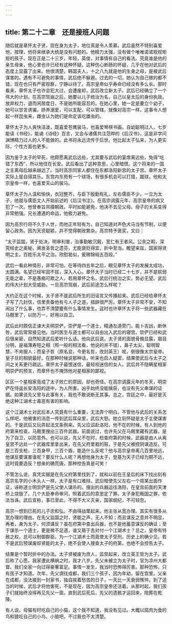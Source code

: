```yaml
---
---
---
```

title: 第二十二章　还是接班人问题
---




随后就是章怀太子贤，现在身为太子，地位真是令人羡慕。武后虽然不特别喜爱他，按理，他将来继承大统是没有问题的。他精力太强，没有做个唯唯诺诺规规矩矩的孩子。现在正是二十三岁，年轻，英俊，对事情有自己的看法。究竟谁是他的亲生母亲，他心里也许已经有这种怀疑。这种伤心断肠的怀疑，几乎在他对武后的态度上显露了出来。他很清楚，韩国夫人，十之八九就是他的生身之母，是被武后谋害的。遇有不可避免的事情，武后绝不躲避。过去的一切，她认为自己做的都不错，现在也只有严密观察，宁静以待了。高宗皇帝似乎寿命已经没有多么长。那时看来，章怀太子也许会犯大过，会遭废却，武后改立新太子。武后已经确立了一个伟大的计划，在高宗驾崩之后，她要以儿子统治为名，自己以皇太后的身份执政。放弃权力，退而闲居度日，不是她所能容忍的。在她心里，她一定是要立个幼子，她可以甘言诱骗，娇养溺爱，可以支配，可以管辖，就像对高宗一样。这事令人想起一样昆虫来，雌虫认为她们是命定该吃雄虫的。

章怀太子为人爽快活泼，既喜爱苍鹰骏马，也喜爱琴棋书画。自幼聪明过人，七岁能读《书经》，能诵《诗经》百言，又会与诸儒共注范晔的《后汉书》，这是非学问渊博精力过人的人不能做的。此书将永远流传于后世。他比起太子弘来，为人更实际，个性方面也更多。

因为鉴于太子的早死，他颇愿离武后远些，尤其要与武后的宴席离远些，免得“吃错了东西”，所以他住在长安。武后看出了这种意思，心里暗恨。这个将来的一国之主离母后越来越远了。当时高宗同家人都住在东都洛阳新宫的太子宫。章怀太子实际上是自得其乐。东宫内东苑有一个球场，有很多机会可以打猎，蹴球。他和太宗皇帝一样，也喜爱天山的骏马。

章怀太子为人温和愉快，衣冠整齐，与臣下殷勤有礼，左右儒臣不少。一立为太子，他就与儒臣文人开始前述的《后汉书注》。在高宗调露元年，高宗皇帝的病又犯了一次。他曾奉旨共摄朝政。平时如能避免，他决不去见父母。母子的关系变得非常勉强。兄长遭遇的命运，他极力避免。

因为高宗行将不久于人世，而他正年轻有为，自己知道对声色犬马当有节制，以便留心政务。因为天资聪颖，并不觉得朝政繁杂。高宗特予褒奖，文曰：

“太子监国，贤于处决，明审利害，治事勤敏沉毅，宽仁有王者风。公余之暇，深究经史之奥秘，阐发圣哲之遗芬，尤能褒贬得宜，折中至当。瞻望来兹，国家得贤明之主，百姓乐太平之治。欣慰曷似，爰赐锦缎五百段。”

武后一看此种情形，非常可怕，在等待四五年之后，眼见章怀太子的发展太成功，太圆满。名望已经牢固不拔，深入人心。章怀太子当时已经二十七岁，并不是软弱无能之辈，不是愚痴可欺之人，若用章怀之名，武后行统治之实，势必无望。武后的伟大计划大受威胁。一旦高宗驾崩，武后前途怎么样呢？

大约正在这个时候，太子贤不是武后所生的旧谣言又传播起来。武后已经给章怀太子写了几封信，信里责备他有亏人子之道，措辞很严厉。章怀太子非常不安，不知闹出了什么事，也弄不清楚要有什么事情发生。这时也许章怀太子将一些武器藏在马厩里了，以防万一，好用以自卫。

武后此时颇信正谏大夫明崇俨。崇俨是一个道士，精通左道旁门，能卜吉凶，断休咎，武后常常接见他。当时医生与道士都可以自由出入武后的寝宫。崇俨已经和武后很亲密，自然知道武后爱听什么话。他向武后说，太子贤的面貌骨骼显露，眉目分明，是福薄寿短之相（照一般的相法看，他说的并不错），鼻子太尖，聪明智慧，不肯服人；而皇子哲（原名显，今更名哲，改封英王）呢，倒很像太宗皇帝。皇子旦的相貌最好。在那种时候说那种话，听来也启人疑窦，结果使武后与太子之间之关系更行疏远。章怀太子最恨迷信，最轻视迷信的女人。武后并不隐瞒星相家明崇俨的预言，而章怀也不掩饰他对星相家的鄙视。

区区一个星相家竟成了太子败亡的原因，却也奇怪。在高宗调露元年的冬天，明崇俨在侍返长安洛阳的途中，为人所害。凶手始终没能擒获，也没有先父串谋的证据。如果说先父曾与此事有关，我也不敢说断无其事。总之，宫廷之中，最好是灭绝这种江湖术士毒恶有害的影响。

这个江湖术士对武后本人究竟有什么重要，无法弄个明白。不管他与武后的关系怎么样吧，他被害的消息一传到武后耳朵里，武后大怒。她立刻怀疑是太子主使谋害的。于是武后又玩弄起法文条例来。先父应诏赴洛阳，他不在的时候，有人到他的府第来检查。马厩里搜出三百件武器。前面说过，也许先父在马厩里藏有武器，是为了自卫，以防意外。也可以说，先父不在时，检查府第的时候，武器是由人从离皇宫不远处一个武器库里拿出来，在先父府里栽的赃，于是先父被控阴谋造反。可是三百支枪，三百身甲，三百个盾，能造什么反呢？他与高宗皇帝离几百里地远，他谋反要谋害谁呢？要反什么人呢？再想他身为太子，登基为天子已经为期不远，这时竟要造反？想来的确荒唐。那种控告真是可笑！

不管怎么说，真凭实据是在先父府第里找到了，就和以前在王皇后的床下找出刻有高宗名字的小木头人一样。太子是有口难辩。武后暗使先父左右一个周某出面作证，诬称道士明崇俨是先父使人谋杀的。搜出的兵器运往洛阳，在皇宫前面的天津桥上烧毁了。几个大臣奉命审问，照着武后的意思定了罪。太子身犯叛国之罪，依法当诛。武后宣称，事已至此，不得不大义灭亲，国家纲纪，不可轻忽。

高宗一想到已死的儿子忠和弘，不由得战栗起来。他主张从宽办理。其实有很多从宽办理的理由。在先父监国之时，贤能之声，无人不知；而且谋反之意并不明显，再者，身为太子，何须谋反？虽在府第中查出兵器，也不是他蓄意谋反的确证；至于谋杀一个道士，更是微不足道，谁又屑于去对付一个江湖术士？总之，皇帝有特赦之权，总可以制御群臣。为一个江湖术士而竟使太子受刑，历史上的确少见。若不是武后预谋废却贤能的太子，绝不会使人搜查太子的府第，也绝不会控告太子。

结果是个暂时折中的办法。太子贤被废为庶人，监禁起来，改立英王哲为太子。武后称了心愿。我家遭此横祸之时，我才八岁。先父未被立为太子时，官为凉州大都督。我们全家一向过得豪奢富足。事情一发生，我当时恐怖得厉害。那种恐怖，只有孩子才知道。次年，先父谪往成都，我们三个孩子，因为年幼，留在宫里。父亲在成都，没法接到一封家书，独自挨着愁苦的日子，一天比一天衰弱憔悴。到了适当的时候，武后才将他害死，不是现在，因为高宗皇帝还活着。从那时起，我们孩子们就始终没得再见先父一面，直到武后死后，先父的遗骸才运回来，陪葬在乾陵。

有人说，母猫有时吃自己的小猫，这个我不知道，我没有见过。大概以腐肉为食的鸟和狼吃自己的小鸟、小狼吧，不过我也不太清楚。